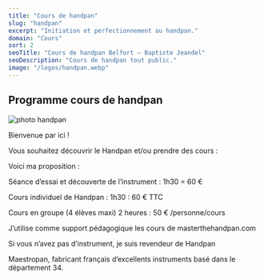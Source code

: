 ```yaml
---
title: "Cours de handpan"
slug: "handpan"
excerpt: "Initiation et perfectionnement au handpan."
domain: "Cours"
sort: 2
seoTitle: "Cours de handpan Belfort — Baptiste Jeandel"
seoDescription: "Cours de handpan tout public."
image: "/logos/handpan.webp"
---
```

## Programme cours de handpan

![photo handpan](/images/cours-de-handpan/cours-de-handpan.webp)

Bienvenue par ici !

Vous souhaitez découvrir le Handpan et/ou prendre des cours :

Voici ma proposition :

Séance d’essai et découverte de l’instrument : 1h30 = 60 €

Cours individuel de Handpan : 1h30 : 60 € TTC

Cours en groupe (4 élèves maxi) 2 heures : 50 € /personne/cours

J’utilise comme support pédagogique les cours de masterthehandpan.com

Si vous n’avez pas d’instrument, je suis revendeur de Handpan

Maestropan, fabricant français d’excellents instruments basé dans le département 34.